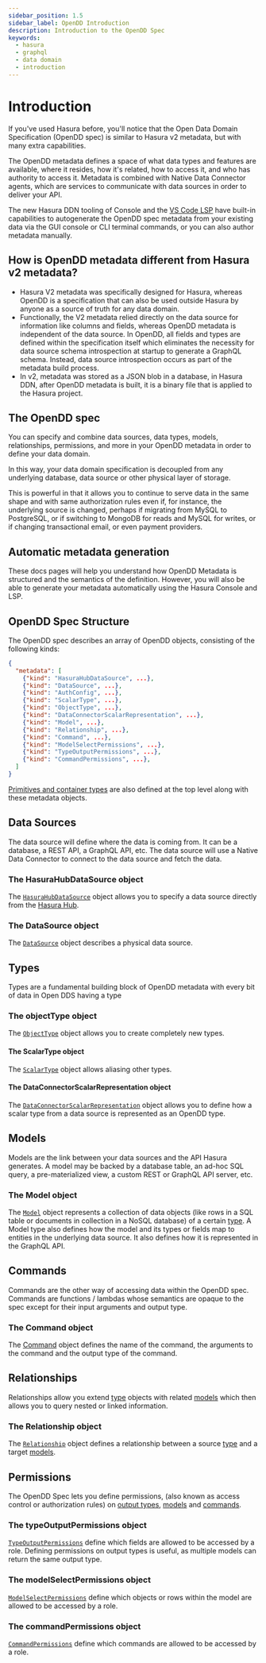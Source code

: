 ```yaml
---
sidebar_position: 1.5
sidebar_label: OpenDD Introduction
description: Introduction to the OpenDD Spec
keywords:
  - hasura
  - graphql
  - data domain
  - introduction
---
```


# Introduction

If you've used Hasura before, you'll notice that the Open Data Domain Specification (OpenDD spec) is similar to
Hasura v2 metadata, but with many extra capabilities.

The OpenDD metadata defines a space of what data types and features are available, where it resides, how it's related,
how to access it, and who has authority to access it. Metadata is combined with Native Data Connector agents,
which are services to communicate with data sources in order to deliver your API.

The new Hasura DDN tooling of Console and the
[VS Code LSP](https://marketplace.visualstudio.com/items?itemName=HasuraHQ.hasura) have built-in capabilities to
autogenerate the OpenDD spec metadata from your existing data via the GUI console or CLI terminal commands, or you
can also author metadata manually.

## How is OpenDD metadata different from Hasura v2 metadata?

- Hasura V2 metadata was specifically designed for Hasura, whereas OpenDD is a specification that can also be
  used outside Hasura by anyone as a source of truth for any data domain.
- Functionally, the V2 metadata relied directly on the data source for information like columns and fields, whereas
  OpenDD metadata is independent of the data source. In OpenDD, all fields and types are defined within the
  specification itself which eliminates the necessity for data source schema introspection at startup to generate a
  GraphQL schema. Instead, data source introspection occurs as part of the metadata build process.
- In v2, metadata was stored as a JSON blob in a database, in Hasura DDN, after OpenDD metadata is built, it is a binary
  file that is applied to the Hasura project.

## The OpenDD spec

You can specify and combine data sources, data types, models, relationships, permissions, and more in your OpenDD
metadata in order to define your data domain.

In this way, your data domain specification is decoupled from any underlying database, data source or other physical
layer of storage.

This is powerful in that it allows you to continue to serve data in the same shape and with same authorization rules
even if, for instance, the underlying source is changed, perhaps if migrating from MySQL to PostgreSQL, or if
switching to MongoDB for reads and MySQL for writes, or if changing transactional email, or even payment providers.

## Automatic metadata generation

These docs pages will help you understand how OpenDD Metadata is structured and the semantics of the
definition. However, you will also be able to generate your metadata automatically using the Hasura Console and LSP.

## OpenDD Spec Structure

The OpenDD spec describes an array of OpenDD objects, consisting of the following kinds:

```json
{
  "metadata": [
    {"kind": "HasuraHubDataSource", ...},
    {"kind": "DataSource", ...},
    {"kind": "AuthConfig", ...},
    {"kind": "ScalarType", ...},
    {"kind": "ObjectType", ...},
    {"kind": "DataConnectorScalarRepresentation", ...},
    {"kind": "Model", ...},
    {"kind": "Relationship", ...},
    {"kind": "Command", ...},
    {"kind": "ModelSelectPermissions", ...},
    {"kind": "TypeOutputPermissions", ...},
    {"kind": "CommandPermissions", ...},
  ]
}
```

[Primitives and container types](./types.mdx#primitive-and-container-types) are also defined at the
top level along with these metadata objects.

## Data Sources

The data source will define where the data is coming from. It can be a database, a REST API, a GraphQL API, etc. The
data source will use a Native Data Connector to connect to the data source and fetch the data.

### The HasuraHubDataSource object

The [`HasuraHubDataSource`](./data-source.mdx) object allows you to specify a data source directly
from the [Hasura Hub](https://hasura.io/hub/).

### The DataSource object

The [`DataSource`](./data-source.mdx) object describes a physical data source.

## Types

Types are a fundamental building block of OpenDD metadata with every bit of data in Open DDS having a type

### The objectType object

The [`ObjectType`](./types.mdx#object-types) object allows you to create completely new types.

#### The ScalarType object

The [`ScalarType`](./types.mdx#scalar-types) object allows aliasing other types.

#### The DataConnectorScalarRepresentation object

The [`DataConnectorScalarRepresentation`](./types.mdx#scalar-type-representation) object allows
you to define how a scalar type from a data source is represented as an OpenDD type.

## Models

Models are the link between your data sources and the API Hasura generates. A model may be backed by a database table,
an ad-hoc SQL query, a pre-materialized view, a custom REST or GraphQL API server, etc.

### The Model object

The [`Model`](./models.mdx) object represents a collection of data objects (like rows in a SQL table
or documents in collection in a NoSQL database) of a certain [type](./types.mdx). A Model type also defines how the
model and its types or fields map to entities in the underlying data source. It also defines how it is represented in
the GraphQL API.

## Commands

Commands are the other way of accessing data within the OpenDD spec. Commands are functions / lambdas whose semantics
are opaque to the spec except for their input arguments and output type.

### The Command object

The [Command](./commands.mdx) object defines the name of the command, the arguments to the
command and the output type of the command.

## Relationships

Relationships allow you extend [type](./types.mdx) objects with related [models](./models.mdx) which then allows you
to query nested or linked information.

### The Relationship object

The [`Relationship`](./relationships.mdx) object defines a relationship between a source
[type](./types.mdx) and a target [models](./models.mdx).

## Permissions

The OpenDD Spec lets you define permissions, (also known as access control or authorization rules) on
[output types](./types.mdx), [models](./models.mdx) and [commands](./commands.mdx).

### The typeOutputPermissions object

[`TypeOutputPermissions`](./permissions.mdx#type-output-permissions) define which fields are allowed to be accessed
by a role. Defining permissions on output types is useful, as multiple models can return the same output type.

### The modelSelectPermissions object

[`ModelSelectPermissions`](./permissions.mdx#model-select-permissions) define which objects or rows within the model
are allowed to be accessed by a role.

### The commandPermissions object

[`CommandPermissions`](./permissions.mdx#command-permissions) define which commands are allowed to be accessed by a role.
